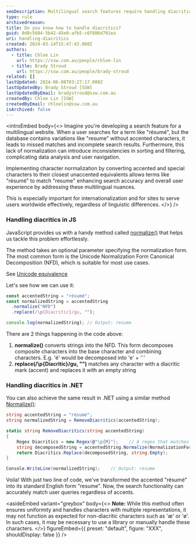 ```yaml
---
seoDescription: Multilingual search features require handling diacritics to ensure accurate matches and a seamless user experience.
type: rule
archivedreason:
title: Do you know how to handle diacritics?
guid: 0d0c5084-5b42-45e0-afb5-c6f886d791ea
uri: handling-diacritics
created: 2024-03-14T15:47:43.000Z
authors:
  - title: Chloe Lin
    url: https://ssw.com.au/people/chloe-lin
  - title: Brady Stroud
    url: https://ssw.com.au/people/brady-stroud
related: []
lastUpdated: 2024-06-08T03:27:17.000Z
lastUpdatedBy: Brady Stroud [SSW]
lastUpdatedByEmail: bradystroud@ssw.com.au
createdBy: Chloe Lin [SSW]
createdByEmail: chloelin@ssw.com.au
isArchived: false
---
```


<introEmbed
  body={<>
Imagine you're developing a search feature for a multilingual website. When a user searches for a term like "résumé", but the database contains variations like "resume" without accented characters, it leads to missed matches and incomplete search results. Furthermore, this lack of normalization can introduce inconsistencies in sorting and filtering, complicating data analysis and user navigation.

Implementing character normalization by converting accented and special characters to their closest unaccented equivalents allows terms like "résumé" to match "resume" enhancing search accuracy and overall user experience by addressing these multilingual nuances.

This is especially important for internationalization and for sites to serve users worldwide effectively, regardless of linguistic differences.
  </>}
/>
### Handling diacritics in JS

JavaScript provides us with a handy method called [normalize()](https://developer.mozilla.org/en-US/docs/Web/JavaScript/Reference/Global_Objects/String/normalize) that helps us tackle this problem effortlessly.

The method takes an optional parameter specifying the normalization form. The most common form is the Unicode Normalization Form Canonical Decomposition (NFD), which is suitable for most use cases.

See [Unicode equivalence](https://en.wikipedia.org/wiki/Unicode_equivalence)

Let's see how we can use it:

```js
const accentedString = "résumé";
const normalizedString = accentedString
  .normalize("NFD")
  .replace(/\p{Diacritic}/gu, "");

console.log(normalizedString); // Output: resume
```

There are 2 things happening in the code above:

1. **normalize()** converts strings into the NFD. This form decomposes composite characters into the base character and combining characters. E.g. 'é' would be decomposed into 'e' + '´'
2. **replace(/\p\{Diacritic}/gu, "")** matches any character with a diacritic mark (accent) and replaces it with an empty string

### Handling diacritics in .NET

You can also achieve the same result in .NET using a similar method [Normalize()]([https://learn.microsoft.com/en-us/dotnet/api/system.string.normalize?view=net-8.0#system-string-normalize(system-text-normalizationform&WT.mc_id=DP-MVP-33518)](https://learn.microsoft.com/en-us/dotnet/api/system.string.normalize?view=net-8.0#system-string-normalize(system-text-normalizationform&WT.mc_id=DP-MVP-33518))):

```csharp
string accentedString = "résumé";
string normalizedString = RemoveDiacritics(accentedString);

static string RemoveDiacritics(string accentedString)
{
    Regex Diacritics = new Regex(@"\p{M}");    // A regex that matches any diacritic.
    string decomposedString = accentedString.Normalize(NormalizationForm.FormD);   // Equivalent to NFD
    return Diacritics.Replace(decomposedString, string.Empty);
}

Console.WriteLine(normalizedString);    // Output: resume
```

Voila! With just two line of code, we've transformed the accented "résumé" into its standard English form "resume". Now, the search functionality can accurately match user queries regardless of accents.

<asideEmbed
  variant="greybox"
  body={<>
    **Note:**
While this method often ensures uniformity and handles characters with multiple representations, it may not function as expected for non-diacritic characters such as 'æ' or 'ø'. In such cases, it may be necessary to use a library or manually handle these characters.
  </>}
  figureEmbed={{
    preset: "default",
    figure: "XXX",
    shouldDisplay: false
  }}
/>
